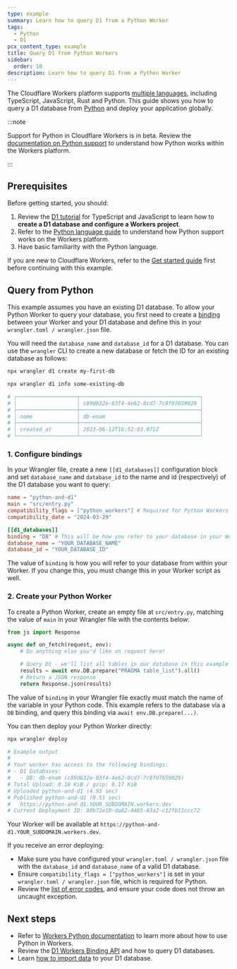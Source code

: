 ```yaml
---
type: example
summary: Learn how to query D1 from a Python Worker
tags:
  - Python
  - D1
pcx_content_type: example
title: Query D1 from Python Workers
sidebar:
  order: 10
description: Learn how to query D1 from a Python Worker
---
```



The Cloudflare Workers platform supports [multiple languages](/workers/languages/), including TypeScript, JavaScript, Rust and Python. This guide shows you how to query a D1 database from [Python](/workers/languages/python/) and deploy your application globally.

:::note

Support for Python in Cloudflare Workers is in beta. Review the [documentation on Python support](/workers/languages/python/) to understand how Python works within the Workers platform.

:::

## Prerequisites

Before getting started, you should:

1. Review the [D1 tutorial](/d1/get-started/) for TypeScript and JavaScript to learn how to **create a D1 database and configure a Workers project**.
2. Refer to the [Python language guide](/workers/languages/python/) to understand how Python support works on the Workers platform.
3. Have basic familiarity with the Python language.

If you are new to Cloudflare Workers, refer to the [Get started guide](/workers/get-started/guide/) first before continuing with this example.

## Query from Python

This example assumes you have an existing D1 database. To allow your Python Worker to query your database, you first need to create a [binding](/workers/runtime-apis/bindings/) between your Worker and your D1 database and define this in your `wrangler.toml / wrangler.json` file.

You will need the `database_name` and `database_id` for a D1 database. You can use the `wrangler` CLI to create a new database or fetch the ID for an existing database as follows:

```sh title="Create a database"
npx wrangler d1 create my-first-db
```

```sh title="Retrieve a database ID"
npx wrangler d1 info some-existing-db
```

```sh output
# ┌───────────────────┬──────────────────────────────────────┐
# │                   │ c89db32e-83f4-4e62-8cd7-7c8f97659029 │
# ├───────────────────┼──────────────────────────────────────┤
# │ name              │ db-enam                              │
# ├───────────────────┼──────────────────────────────────────┤
# │ created_at        │ 2023-06-12T16:52:03.071Z             │
# └───────────────────┴──────────────────────────────────────┘
```

### 1. Configure bindings

In your Wrangler file, create a new `[[d1_databases]]` configuration block and set `database_name` and `database_id` to the name and id (respectively) of the D1 database you want to query:

<WranglerConfig>

```toml
name = "python-and-d1"
main = "src/entry.py"
compatibility_flags = ["python_workers"] # Required for Python Workers
compatibility_date = "2024-03-29"

[[d1_databases]]
binding = "DB" # This will be how you refer to your database in your Worker
database_name = "YOUR_DATABASE_NAME"
database_id = "YOUR_DATABASE_ID"
```

</WranglerConfig>

The value of `binding` is how you will refer to your database from within your Worker. If you change this, you must change this in your Worker script as well.

### 2. Create your Python Worker

To create a Python Worker, create an empty file at `src/entry.py`, matching the value of `main` in your Wrangler file with the contents below:

```python
from js import Response

async def on_fetch(request, env):
    # Do anything else you'd like on request here!

    # Query D1 - we'll list all tables in our database in this example
    results = await env.DB.prepare("PRAGMA table_list").all()
    # Return a JSON response
    return Response.json(results)

```

The value of `binding` in your Wrangler file exactly must match the name of the variable in your Python code. This example refers to the database via a `DB` binding, and query this binding via `await env.DB.prepare(...)`.

You can then deploy your Python Worker directly:

```sh
npx wrangler deploy
```

```sh output
# Example output
#
# Your worker has access to the following bindings:
# - D1 Databases:
#   - DB: db-enam (c89db32e-83f4-4e62-8cd7-7c8f97659029)
# Total Upload: 0.18 KiB / gzip: 0.17 KiB
# Uploaded python-and-d1 (4.93 sec)
# Published python-and-d1 (0.51 sec)
#   https://python-and-d1.YOUR_SUBDOMAIN.workers.dev
# Current Deployment ID: 80b72e19-da82-4465-83a2-c12fb11ccc72
```

Your Worker will be available at `https://python-and-d1.YOUR_SUBDOMAIN.workers.dev`.

If you receive an error deploying:

- Make sure you have configured your `wrangler.toml / wrangler.json` file with the `database_id` and `database_name` of a valid D1 database.
- Ensure `compatibility_flags = ["python_workers"]` is set in your `wrangler.toml / wrangler.json` file, which is required for Python.
- Review the [list of error codes](/workers/observability/errors/), and ensure your code does not throw an uncaught exception.

## Next steps

- Refer to [Workers Python documentation](/workers/languages/python/) to learn more about how to use Python in Workers.
- Review the [D1 Workers Binding API](/d1/worker-api/) and how to query D1 databases.
- Learn [how to import data](/d1/best-practices/import-export-data/) to your D1 database.
